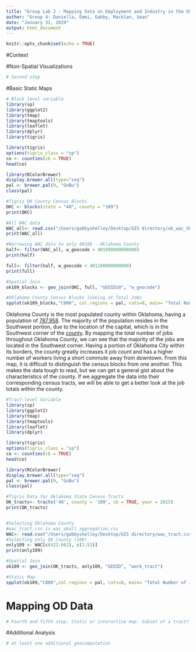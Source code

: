 ---
title: "Group Lab 2 - Mapping Data on Employment and Industry in the US"
author: "Group 4: Daniella, Emmi, Gabby, Macklan, Sean"
date: "January 31, 2019"
output: html_document
---

```{r setup, include=FALSE}
knitr::opts_chunk$set(echo = TRUE)
```

#Context

<!-- EMMI: Discussion about errors in census data-->
<!-- Why our area is of particular interest-->
<!--Need to describe main findings when we're done with everything else.-->

#Non-Spatial Visualizations

```{r, include = FALSE}
# Second step
```

#Basic Static Maps

```{r, include = FALSE}
# Block level variable
library(sp)
library(ggplot2)
library(tmap)
library(tmaptools)
library(leaflet)
library(dplyr)
library(tigris)

library(tigris)
options(tigris_class = "sp")
co <- counties(cb = TRUE)
head(co)

library(RColorBrewer)
display.brewer.all(type="seq")
pal <- brewer.pal(9, "GnBu") 
class(pal)

#Tigris OK County Census Blocks 
OKC <- blocks(state = "40", county = "109")
print(OKC)

#All WAC data
WAC_all<- read.csv("/Users/gabbyshelley/Desktop/GIS directory/ok_wac_S000_JT00_2015.csv", stringsAsFactors = FALSE) 
print(WAC_all)

#Narrowing WAC data to only 40109 - Oklahoma County 
half<- filter(WAC_all, w_geocode > 401090000000000)
print(half)

full<- filter(half, w_geocode < 401100000000000)
print(full)

#Spatial Join
ok109_blocks <- geo_join(OKC, full, "GEOID10", "w_geocode")

#Oklahoma County Census Blocks looking at Total Jobs
spplot(ok109_blocks,"C000", col.regions = pal, cuts=8, main= "Total Number of Jobs within Oklahoma County Census Blocks") 
```
  Oklahoma County is the most populated county within Oklahoma, having a population of [787,958](https://www.census.gov/quickfacts/oklahomacountyoklahoma). The majority of the population resides in the Southwest portion, due to the location of the capital, which is in the Southwest corner of the [county](https://statisticalatlas.com/county/Oklahoma/Oklahoma-County/Population). By mapping the total number of jobs throughout Oklahoma County, we can see that the majority of the jobs are located in the Southwest corner. Having a portion of Oklahoma City within its borders, the county greatly increases it job count and has a higher number of workers living a short commute away from downtown.
  From this map, it is difficult to distinguish the census blocks from one another. This makes the data tough to read, but we can get a general gist about the characteristics of the county. If we aggregate the data into their corresponding census tracts, we will be able to get a better look at the job totals within the county.
  
```{r, include = FALSE}
#Tract-level Variable 
library(sp)
library(ggplot2)
library(tmap)
library(tmaptools)
library(leaflet)
library(dplyr)

library(tigris)
options(tigris_class = "sp")
co <- counties(cb = TRUE)
head(co)

library(RColorBrewer)
display.brewer.all(type="seq")
pal <- brewer.pal(9, "GnBu") 
class(pal)

#Tigris Data for Oklahoma State Census Tracts
OK_tracts<- tracts('40', county = '109', cb = TRUE, year = 2015)
print(OK_tracts)


#Selecting Oklahoma County 
#wac_tract.csv is wac_okall_aggregation.csv 
WAC<- read.csv("/Users/gabbyshelley/Desktop/GIS directory/wac_tract.csv", stringsAsFactors = FALSE) 
#Selecting only OK County (109)
only109 <- WAC[c(422:662), c(1:53)]
print(only109)

#Spatial Join
ok109 <- geo_join(OK_tracts, only109, "GEOID", "work_tract")

#Static Map
spplot(ok109,"C000",col.regions = pal, cuts=8, main= "Total Number of Jobs within Oklahoma County Census Tracts") 
```



# Mapping OD Data

```{r, include = FALSE}
# Fourth and fifth step. Static or interactive map. Subset of a tract? Two layers
```

#Additional Analysis
```{r, include = FALSE}
# at least one additional geocomputation
```

